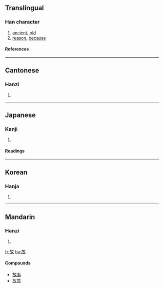 ==Translingual==
===Han character===
{{Han char|rn=66|rad=攴|as=05|sn=9|four=4864<sub>0</sub>|canj=十口人大 (JROK)}}
# [[ancient]], [[old]]
# [[reason]], [[because]]
====References====
{{Han ref|kx=0469.250|dkj=13161|dj=0820.050|hdz=21453.050|uh=6545|ud=25925|bh=AC47|bd=44103}}

----
==Cantonese==
===Hanzi===
{{yue-hanzi|jyut=|y=gu3}}
# {{defn|Cantonese}}

----
==Japanese==
===Kanji===
{{ja-kanji|grade=5|rs=攴05}}
# {{defn|Japanese}} 
====Readings====
{{ja-readings|on=[[こ]] (ko)|kun=[[ゆえ]] (yue), [[こと]] (koto), [[ことさらに]] (kotosarani)}}

----
==Korean==
===Hanja===
{{ko-hanja|hangeul=고|eumhun=|rv=go|mr=ko|y=ko}}
# {{defn|Korean}}

----
==Mandarin==
===Hanzi===
{{cmn-hanzi|pin=[[gǔ]] ([[gu3]]), [[gù]] ([[gu4]])|wg=ku<sup>3</sup>, ku<sup>4</sup>}}
# {{defn|Mandarin}}

[[fr:故]]
[[hu:故]]
====Compounds====
*[[故事]]
*[[故意]]